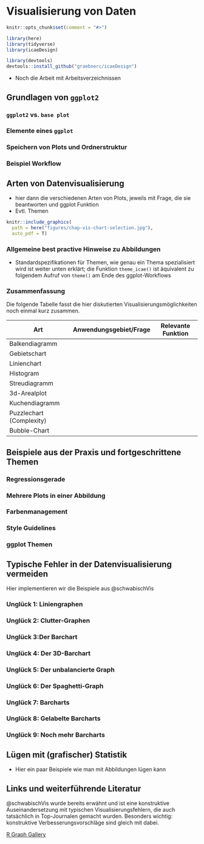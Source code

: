 # Visualisierung von Daten {#vis}

```r
knitr::opts_chunk$set(comment = "#>")
```


```r
library(here)
library(tidyverse)
library(icaeDesign)
```

```r
library(devtools)
devtools::install_github("graebnerc/icaeDesign")
```


* Noch die Arbeit mit Arbeitsverzeichnissen

## Grundlagen von `ggplot2`

### `ggplot2` vs. `base plot`

### Elemente eines `ggplot`

### Speichern von Plots und Ordnerstruktur

### Beispiel Workflow

## Arten von Datenvisualisierung

* hier dann die verschiedenen Arten von Plots, jeweils mit Frage, die sie
beantworten und ggplot Funktion
* Evtl. Themen

```r
knitr::include_graphics(
  path = here("figures/chap-vis-chart-selection.jpg"), 
  auto_pdf = T)
```

### Allgemeine best practive Hinweise zu Abbildungen

* Standardspezifikationen für Themen, wie genau ein Thema spezialisiert wird ist
weiter unten erklärt; die Funktion `theme_icae()` ist äquivalent zu folgendem
Aufruf von `theme()` am Ende des ggplot-Workflows

### Zusammenfassung 

Die folgende Tabelle fasst die hier diskutierten Visualisierungsmöglichkeiten
noch einmal kurz zusammen.

| **Art** | **Anwendungsgebiet/Frage** | **Relevante Funktion** |
|---------+----------------------------+------------------------|
| Balkendiagramm | | |
| Gebietschart | | |
| Linienchart | | |
| Histogram | | |
| Streudiagramm | | |
| 3d-Arealplot | | |
| Kuchendiagramm | | |
| Puzzlechart (Complexity) | | |
| Bubble-Chart | | |


## Beispiele aus der Praxis und fortgeschrittene Themen

### Regressionsgerade

### Mehrere Plots in einer Abbildung

### Farbenmanagement

### Style Guidelines

### ggplot Themen

## Typische Fehler in der Datenvisualisierung vermeiden

Hier implementieren wir die Beispiele aus @schwabischVis

### Unglück 1: Liniengraphen

### Unglück 2: Clutter-Graphen

### Unglück 3:Der Barchart

### Unglück 4: Der 3D-Barchart

### Unglück 5: Der unbalancierte Graph

### Unglück 6: Der Spaghetti-Graph

### Unglück 7: Barcharts 

### Unglück 8: Gelabelte Barcharts 

### Unglück 9: Noch mehr Barcharts


## Lügen mit (grafischer) Statistik 

* Hier ein paar Beispiele wie man mit Abbildungen lügen kann




## Links und weiterführende Literatur

@schwabischVis wurde bereits erwähnt und ist eine konstruktive Auseinandersetzung
mit typischen Visualisierungsfehlern, die auch tatsächlich in Top-Journalen
gemacht wurden. Besonders wichtig: konstruktive Verbesserungsvorschläge sind
gleich mit dabei.

[R Graph Gallery](https://www.r-graph-gallery.com/)






